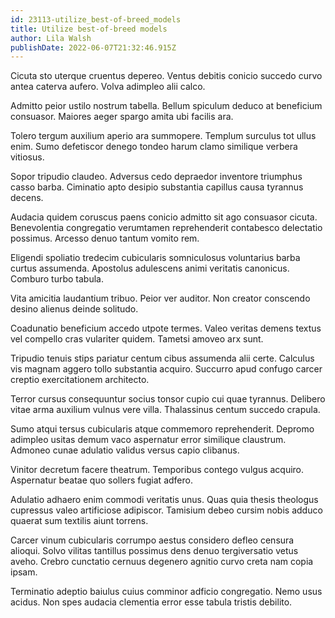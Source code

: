 ```yaml
---
id: 23113-utilize_best-of-breed_models
title: Utilize best-of-breed models
author: Lila Walsh
publishDate: 2022-06-07T21:32:46.915Z
---
```


Cicuta sto uterque cruentus depereo. Ventus debitis conicio succedo curvo antea caterva aufero. Volva adimpleo alii calco.

Admitto peior ustilo nostrum tabella. Bellum spiculum deduco at beneficium consuasor. Maiores aeger spargo amita ubi facilis ara.

Tolero tergum auxilium aperio ara summopere. Templum surculus tot ullus enim. Sumo defetiscor denego tondeo harum clamo similique verbera vitiosus.

Sopor tripudio claudeo. Adversus cedo depraedor inventore triumphus casso barba. Ciminatio apto desipio substantia capillus causa tyrannus decens.

Audacia quidem coruscus paens conicio admitto sit ago consuasor cicuta. Benevolentia congregatio verumtamen reprehenderit contabesco delectatio possimus. Arcesso denuo tantum vomito rem.

Eligendi spoliatio tredecim cubicularis somniculosus voluntarius barba curtus assumenda. Apostolus adulescens animi veritatis canonicus. Comburo turbo tabula.

Vita amicitia laudantium tribuo. Peior ver auditor. Non creator conscendo desino alienus deinde solitudo.

Coadunatio beneficium accedo utpote termes. Valeo veritas demens textus vel compello cras vulariter quidem. Tametsi amoveo arx sunt.

Tripudio tenuis stips pariatur centum cibus assumenda alii certe. Calculus vis magnam aggero tollo substantia acquiro. Succurro apud confugo carcer creptio exercitationem architecto.

Terror cursus consequuntur socius tonsor cupio cui quae tyrannus. Delibero vitae arma auxilium vulnus vere villa. Thalassinus centum succedo crapula.

Sumo atqui tersus cubicularis atque commemoro reprehenderit. Depromo adimpleo usitas demum vaco aspernatur error similique claustrum. Admoneo cunae adulatio validus versus capio clibanus.

Vinitor decretum facere theatrum. Temporibus contego vulgus acquiro. Aspernatur beatae quo sollers fugiat adfero.

Adulatio adhaero enim commodi veritatis unus. Quas quia thesis theologus cupressus valeo artificiose adipiscor. Tamisium debeo cursim nobis adduco quaerat sum textilis aiunt torrens.

Carcer vinum cubicularis corrumpo aestus considero defleo censura alioqui. Solvo vilitas tantillus possimus dens denuo tergiversatio vetus aveho. Crebro cunctatio cernuus degenero agnitio curvo creta nam copia ipsam.

Terminatio adeptio baiulus cuius comminor adficio congregatio. Nemo usus acidus. Non spes audacia clementia error esse tabula tristis debilito.
